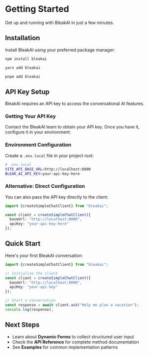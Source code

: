 # Getting Started

Get up and running with BleakAI in just a few minutes.

## Installation

Install BleakAI using your preferred package manager:

```bash
npm install bleakai
```

```bash
yarn add bleakai
```

```bash
pnpm add bleakai
```

## API Key Setup

BleakAI requires an API key to access the conversational AI features.

### Getting Your API Key

Contact the BleakAI team to obtain your API key. Once you have it, configure it in your environment:

### Environment Configuration

Create a `.env.local` file in your project root:

```bash
# .env.local
VITE_API_BASE_URL=http://localhost:8000
BLEAK_AI_API_KEY=your-api-key-here
```

### Alternative: Direct Configuration

You can also pass the API key directly to the client:

```typescript
import {createSimpleChatClient} from "bleakai";

const client = createSimpleChatClient({
  baseUrl: "http://localhost:8000",
  apiKey: "your-api-key-here"
});
```

## Quick Start

Here's your first BleakAI conversation:

```typescript
import {createSimpleChatClient} from "bleakai";

// Initialize the client
const client = createSimpleChatClient({
  baseUrl: "http://localhost:8000",
  apiKey: "your-api-key"
});

// Start a conversation
const response = await client.ask("Help me plan a vacation");
console.log(response);
```

## Next Steps

- Learn about **Dynamic Forms** to collect structured user input
- Check the **API Reference** for complete method documentation
- See **Examples** for common implementation patterns
